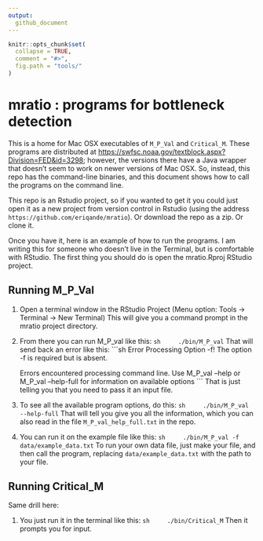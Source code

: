 ```yaml
---
output:
  github_document
---
```



```r
knitr::opts_chunk$set(
  collapse = TRUE,
  comment = "#>",
  fig.path = "tools/"
)
```

# mratio : programs for bottleneck detection

This is a home for Mac OSX executables of `M_P_Val` and `Critical_M`.
These programs are distributed 
at [https://swfsc.noaa.gov/textblock.aspx?Division=FED&id=3298](https://swfsc.noaa.gov/textblock.aspx?Division=FED&id=3298); however, the versions there have a Java wrapper that doesn't seem to work on newer versions of Mac OSX.  So, instead, this repo has the command-line binaries, and this document shows how to call the programs on the command line.

This repo is an Rstudio project, so if you wanted to get it you could just open it as a new project from version control in Rstudio (using the address `https://github.com/eriqande/mratio`).  Or download the repo as a zip.  Or clone it.

Once you have it, here is an example of how to run the programs. I am writing this for someone who doesn't live in the Terminal, but is comfortable with RStudio.  The first thing you should do is open the mratio.Rproj RStudio project.

## Running M_P_Val

1. Open a terminal window in the RStudio Project  (Menu option: Tools -> Terminal -> New Terminal) This will give you a command prompt in the mratio project directory.
2. From there you can run M_P_val like this:
    ```sh
    ./bin/M_P_val
    ```
    That will send back an error like this:
    ```sh
    Error Processing Option -f!    The option -f is required but is absent.

    Errors encountered processing command line.  Use
        M_P_val --help
    or
        M_P_val --help-full
    for information on available options
    ```
    That is just telling you that you need to pass it an input file.
3. To see all the available program options, do this:
    ```sh
    ./bin/M_P_val --help-full
    ```
    That will tell you give you all the information, which you can also read in the 
    file `M_P_val_help_full.txt` in the repo.
4. You can run it on the example file like this:
    ```sh
    ./bin/M_P_val -f data/example_data.txt
    ```
    To run your own data file, just make your file, and then call the program, replacing
    `data/example_data.txt` with the path to your file.
    
## Running Critical_M
    
Same drill here:

1. You just run it in the terminal like this:
    ```sh
    ./bin/Critical_M
    ```
    Then it prompts you for input.
    
